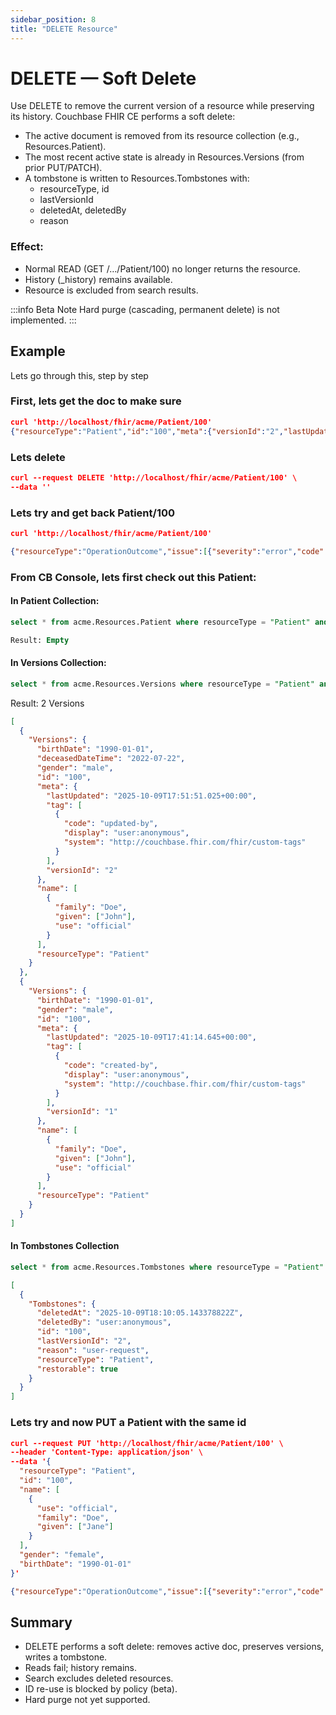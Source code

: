 ```yaml
---
sidebar_position: 8
title: "DELETE Resource"
---
```


# DELETE — Soft Delete

Use DELETE to remove the current version of a resource while preserving its history.
Couchbase FHIR CE performs a soft delete:

- The active document is removed from its resource collection (e.g., Resources.Patient).
- The most recent active state is already in Resources.Versions (from prior PUT/PATCH).
- A tombstone is written to Resources.Tombstones with:
  - resourceType, id
  - lastVersionId
  - deletedAt, deletedBy
  - reason

### Effect:

- Normal READ (GET /…/Patient/100) no longer returns the resource.
- History (\_history) remains available.
- Resource is excluded from search results.

:::info Beta Note
Hard purge (cascading, permanent delete) is not implemented.
:::

## Example

Lets go through this, step by step

### First, lets get the doc to make sure

```json
curl 'http://localhost/fhir/acme/Patient/100'
{"resourceType":"Patient","id":"100","meta":{"versionId":"2","lastUpdated":"2025-10-09T17:51:51.025+00:00","tag":[{"system":"http://couchbase.fhir.com/fhir/custom-tags","code":"updated-by","display":"user:anonymous"}]},"name":[{"use":"official","family":"Doe","given":["John"]}],"gender":"male","birthDate":"1990-01-01","deceasedDateTime":"2022-07-22"}
```

### Lets delete

```json
curl --request DELETE 'http://localhost/fhir/acme/Patient/100' \
--data ''
```

### Lets try and get back Patient/100

```json
curl 'http://localhost/fhir/acme/Patient/100'

{"resourceType":"OperationOutcome","issue":[{"severity":"error","code":"processing","diagnostics":"HAPI-0389: Failed to call access method: java.lang.RuntimeException: com.couchbase.client.core.error.DocumentNotFoundException: Document with the given id not found {\"completed\":true,\"coreId\":\"0x3ff292c800000001\",\"idempotent\":true,\"lastChannelId\":\"3FF292C800000001/00000000E47D4954\",\"lastDispatchedFrom\":\"172.19.0.2:49880\",\"lastDispatchedTo\":\"host.docker.internal:11210\",\"requestId\":16705,\"requestType\":\"GetRequest\",\"retried\":0,\"service\":{\"bucket\":\"acme\",\"collection\":\"Patient\",\"documentId\":\"Patient/100\",\"errorCode\":{\"description\":\"Not Found\",\"name\":\"KEY_ENOENT\"},\"opaque\":\"0x3d3a\",\"scope\":\"Resources\",\"type\":\"kv\",\"vbucket\":178},\"status\":\"NOT_FOUND\",\"timeoutMs\":10000,\"timings\":{\"dispatchMicros\":1656,\"totalDispatchMicros\":1656,\"totalServerMicros\":0,\"totalMicros\":2207,\"serverMicros\":0}}"}]}
```

### From CB Console, lets first check out this Patient:

#### In Patient Collection:

```sql
select * from acme.Resources.Patient where resourceType = "Patient" and id = "100" ;

Result: Empty
```

#### In Versions Collection:

```sql
select * from acme.Resources.Versions where resourceType = "Patient" and id = "100" ;
```

Result: 2 Versions

```json
[
  {
    "Versions": {
      "birthDate": "1990-01-01",
      "deceasedDateTime": "2022-07-22",
      "gender": "male",
      "id": "100",
      "meta": {
        "lastUpdated": "2025-10-09T17:51:51.025+00:00",
        "tag": [
          {
            "code": "updated-by",
            "display": "user:anonymous",
            "system": "http://couchbase.fhir.com/fhir/custom-tags"
          }
        ],
        "versionId": "2"
      },
      "name": [
        {
          "family": "Doe",
          "given": ["John"],
          "use": "official"
        }
      ],
      "resourceType": "Patient"
    }
  },
  {
    "Versions": {
      "birthDate": "1990-01-01",
      "gender": "male",
      "id": "100",
      "meta": {
        "lastUpdated": "2025-10-09T17:41:14.645+00:00",
        "tag": [
          {
            "code": "created-by",
            "display": "user:anonymous",
            "system": "http://couchbase.fhir.com/fhir/custom-tags"
          }
        ],
        "versionId": "1"
      },
      "name": [
        {
          "family": "Doe",
          "given": ["John"],
          "use": "official"
        }
      ],
      "resourceType": "Patient"
    }
  }
]
```

#### In Tombstones Collection

```sql
select * from acme.Resources.Tombstones where resourceType = "Patient" and id = "100" ;
```

```json
[
  {
    "Tombstones": {
      "deletedAt": "2025-10-09T18:10:05.143378822Z",
      "deletedBy": "user:anonymous",
      "id": "100",
      "lastVersionId": "2",
      "reason": "user-request",
      "resourceType": "Patient",
      "restorable": true
    }
  }
]
```

### Lets try and now PUT a Patient with the same id

```json
curl --request PUT 'http://localhost/fhir/acme/Patient/100' \
--header 'Content-Type: application/json' \
--data '{
  "resourceType": "Patient",
  "id": "100",
  "name": [
    {
      "use": "official",
      "family": "Doe",
      "given": ["Jane"]
    }
  ],
  "gender": "female",
  "birthDate": "1990-01-01"
}'

{"resourceType":"OperationOutcome","issue":[{"severity":"error","code":"processing","diagnostics":"Failed to update resource: PUT operation failed: Transaction has failed with cause 'ca.uhn.fhir.rest.server.exceptions.ResourceVersionConflictException: Resource ID 100 was previously deleted and cannot be reused. Please choose a new ID.'"}]}%
```

## Summary

- DELETE performs a soft delete: removes active doc, preserves versions, writes a tombstone.
- Reads fail; history remains.
- Search excludes deleted resources.
- ID re-use is blocked by policy (beta).
- Hard purge not yet supported.
